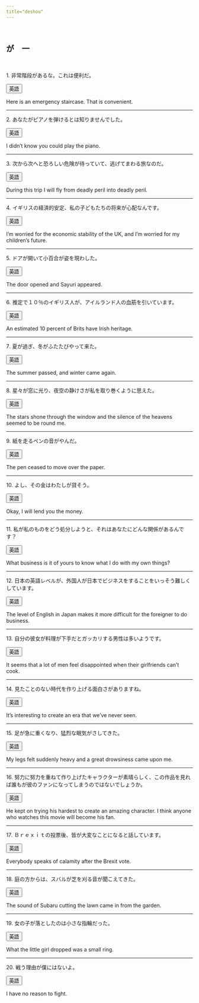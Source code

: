 ```yaml
---
title="deshou"
---
```


<br>

## <span class="top"> が　一 </span>

<br>

1*.* 非常階段があるな。これは便利だ。

<audio src="07/ga-1-01.mp3" preload="auto"></audio>

<button class="show-english">英語</button>
<div class="english">

Here is an emergency staircase. That is convenient.

</div>

<hr>


2*.* あなたがピアノを弾けるとは知りませんでした。

<audio src="07/ga-1-02.mp3" preload="auto"></audio>

<button class="show-english">英語</button>
<div class="english">

I didn’t know you could play the piano.

</div>

<hr>


3*.* 次から次へと恐ろしい危険が待っていて、逃げてまわる旅なのだ。

<audio src="07/ga-1-03.mp3" preload="auto"></audio>

<button class="show-english">英語</button>
<div class="english">

During this trip I will fly from deadly peril into deadly peril.

</div>

<hr>


4*.* イギリスの経済的安定、私の子どもたちの将来が心配なんです。

<audio src="07/ga-1-04.mp3" preload="auto"></audio>

<button class="show-english">英語</button>
<div class="english">

I’m worried for the economic stability of the UK, and I’m worried for my children’s future.

</div>

<hr>



5*.* ドアが開いて小百合が姿を現わした。

<audio src="07/ga-1-05.mp3" preload="auto"></audio>

<button class="show-english">英語</button>
<div class="english">

The door opened and Sayuri appeared.

</div>

<hr>


6*.* 推定で１０％のイギリス人が、アイルランド人の血筋を引いています。

<audio src="07/ga-1-06.mp3" preload="auto"></audio>

<button class="show-english">英語</button>
<div class="english">

An estimated 10 percent of Brits have Irish heritage.

</div>

<hr>


7*.* 夏が過ぎ、冬がふたたびやって来た。

<audio src="07/ga-1-07.mp3" preload="auto"></audio>

<button class="show-english">英語</button>
<div class="english">

The summer passed, and winter came again.

</div>

<hr>


8*.* 星々が窓に光り、夜空の静けさが私を取り巻くように思えた。

<audio src="07/ga-1-08.mp3" preload="auto"></audio>

<button class="show-english">英語</button>
<div class="english">

The stars shone through the window and the silence of the heavens seemed to be round me.

</div>

<hr>


9*.* 紙を走るペンの音がやんだ。

<audio src="07/ga-1-09.mp3" preload="auto"></audio>

<button class="show-english">英語</button>
<div class="english">

The pen ceased to move over the paper.

</div>

<hr>


10*.* よし、その金はわたしが貸そう。

<audio src="07/ga-1-10.mp3" preload="auto"></audio>

<button class="show-english">英語</button>
<div class="english">

Okay, I will lend you the money.

</div>

<hr>


11*.* 私が私のものをどう処分しようと、それはあなたにどんな関係があるんです？

<audio src="07/ga-1-11.mp3" preload="auto"></audio>

<button class="show-english">英語</button>
<div class="english">

What business is it of yours to know what I do with my own things?

</div>

<hr>


12*.* 日本の英語レベルが、外国人が日本でビジネスをすることをいっそう難しくしています。

<audio src="07/ga-1-12.mp3" preload="auto"></audio>

<button class="show-english">英語</button>
<div class="english">

The level of English in Japan makes it more difficult for the foreigner to do business.

</div>

<hr>


13*.* 自分の彼女が料理が下手だとガッカリする男性は多いようです。

<audio src="07/ga-1-13.mp3" preload="auto"></audio>

<button class="show-english">英語</button>
<div class="english">

It seems that a lot of men feel disappointed when their girlfriends can’t cook.

</div>

<hr>


14*.* 見たことのない時代を作り上げる面白さがありますね。

<audio src="07/ga-1-14.mp3" preload="auto"></audio>

<button class="show-english">英語</button>
<div class="english">

It’s interesting to create an era that we’ve never seen.

</div>

<hr>


15*.* 足が急に重くなり、猛烈な眠気がさしてきた。

<audio src="07/ga-1-15.mp3" preload="auto"></audio>

<button class="show-english">英語</button>
<div class="english">

My legs felt suddenly heavy and a great drowsiness came upon me.

</div>

<hr>


16*.* 努力に努力を重ねて作り上げたキャラクターが素晴らしく、この作品を見れば誰もが彼のファンになってしまうのではないでしょうか。

<audio src="07/ga-1-16.mp3" preload="auto"></audio>

<button class="show-english">英語</button>
<div class="english">

He kept on trying his hardest to create an amazing character. I think anyone who watches this movie will become his fan.

</div>

<hr>


17*.* Ｂｒｅｘｉｔの投票後、皆が大変なことになると話しています。

<audio src="07/ga-1-17.mp3" preload="auto"></audio>

<button class="show-english">英語</button>
<div class="english">

Everybody speaks of calamity after the Brexit vote.

</div>

<hr>


18*.* 庭の方からは、スバルが芝を刈る音が聞こえてきた。

<audio src="07/ga-1-18.mp3" preload="auto"></audio>

<button class="show-english">英語</button>
<div class="english">

The sound of Subaru cutting the lawn came in from the garden.

</div>

<hr>


19*.* 女の子が落としたのは小さな指輪だった。

<audio src="07/ga-1-19.mp3" preload="auto"></audio>

<button class="show-english">英語</button>
<div class="english">

What the little girl dropped was a small ring.

</div>

<hr>


20*.* 戦う理由が僕にはないよ。

<audio src="07/ga-1-20.mp3" preload="auto"></audio>

<button class="show-english">英語</button>
<div class="english">

I have no reason to fight.

</div>

